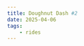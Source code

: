 ```yaml
---
title: Doughnut Dash #2
date: 2025-04-06
tags:
    - rides
---
```




<Ride 
    instagramUrl="https://www.instagram.com/p/DHmtIAZsIHo/" 
    routeUrl="https://www.strava.com/routes/3336382274166578188"
/>
